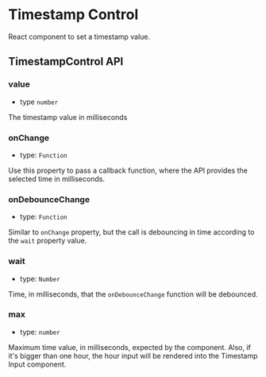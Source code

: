 
<Meta
  title="Packages/VideoPress/Timestamp Control"
  component={TimestampControl}
/>

# Timestamp Control

React component to set a timestamp value.

<Canvas withSource="open">
  <Story id="packages-videopress-timestamp-control--default" />
</Canvas>

## TimestampControl API

### value

- type `number`

The timestamp value in milliseconds

### onChange

- type: `Function`

Use this property to pass a callback function, where the API provides the selected time in milliseconds.

### onDebounceChange

- type: `Function`

Similar to `onChange` property, but the call is debouncing in time according to the `wait` property value.

### wait

- type: `Number`

Time, in milliseconds, that the `onDebounceChange` function will be debounced.

###

### max

- type: `number`

Maximum time value, in milliseconds, expected by the component.
Also, if it's bigger than one hour, the hour input will be rendered into the Timestamp Input component.
